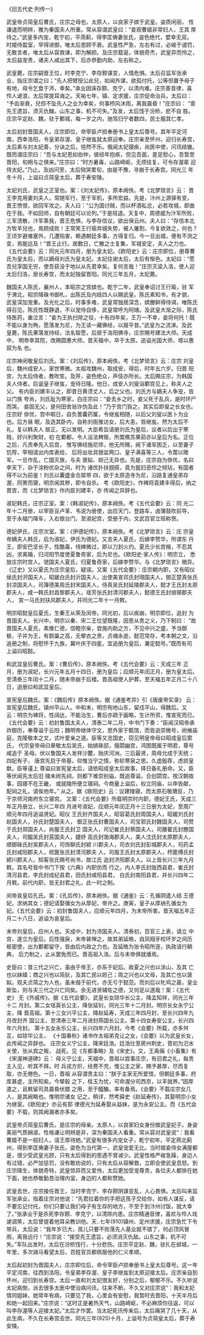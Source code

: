 

《旧五代史·列传一》

武皇帝贞简皇后曹氏，庄宗之母也，太原人，以良家子嫔于武皇。姿质闲丽， 性谦退而明辨，雅为秦国夫人所重。常从容谓武皇曰：“妾观曹姬非常妇人，王其 厚待之。”武皇多内宠，乾宁初，平燕蓟，得李匡俦妻张氏，姿色绝代，嬖幸无双。 时姬侍盈室，罕得进御，唯太后恩顾不衰。武皇性严急，左右有过，必峻于谴罚， 无敢言者，唯太后从容救谏，即为解颜。及庄宗载诞，体貌奇杰，武皇异而怜之， 太后益宠贵，诸夫人咸出其下，后亦恭勤内助，左右称之。

武皇薨，庄宗嗣晋王位，时李克宁、李存颢谋变，人情危惧。太后召监军张承 业，指庄宗谓之曰；“先人把臂授公此兒，如闻外谋，欲孤付托，公等但置予母子 有地，毋令乞食于沛，幸矣。”承业因诛存颢、克宁，以清内难。庄宗善音律，喜 伶人谑浪，太后常提耳诲之。天祐七年，镇、定求援，庄宗促命治兵，太后曰： “予齿渐衰，兒但不坠先人之业为幸矣，何事栉风沐雨，离我晨昏！”庄宗曰： “禀先王遗旨，须灭仇雠。山东之事，机不可失。”及发，太后饯于汾桥，悲不自 胜。庄宗平定赵、魏，驻于鄴城，每一岁之内，驰驾归宁者数四，民士服其仁孝。

太后初封晋国夫人，庄宗即位，命宰臣卢损奉册书上皇太后尊号。其年平定河 南，西幸洛阳，令皇弟存渥、皇子继岌就太原迎奉。庄宗亲至怀州，迎归长寿宫， 太后素与刘太妃善，分诀之后，悒然不乐。俄闻太妃寝疾，尚医中使，问讯结辙。 既而谓庄宗曰：“吾与太妃恩如伯仲，彼经年抱疾，但见吾面，差足慰心，吾暂至 晋阳，旬朔与之俱来。”庄宗曰：“时方暑毒，山路崎岖，无烦往复，可令存渥辈 迎侍太妃。”乃止。及凶问至，太后恸哭累旬，由是不豫，寻崩于长寿宫。同光三 年冬十月，上谥曰贞简皇太后，葬于寿安陵。

太妃刘氏，武皇之正室也。案：《刘太妃传》，原本阙佚。考《北梦琐言》云： 晋王李克用妻刘夫人，常随军行，至于军机，多所宏益。先是，汴州上源驿有变， 晋王愤恨，欲回军攻之。夫人曰：“公为国讨贼，而以杯酒私忿，必若攻城，即曲 在于我。不如回师，自有朝廷可以论列。”于是班退。天复中，周德威为汴军所败， 三军溃散，汴军乘我，晋王危惧，与李存信议，欲出保云州。夫人曰：“存信本北 方牧羊兒也，焉顾成败！王常笑王行瑜弃城失势，被人屠割，今复欲效之，何也？ 王顷岁避难塞外，几遭陷害，赖遇朝廷多事，方得复归。今一旦出城，便有不测之 变，焉能远及！”晋王止行。居数日，亡散之士复集，军城安定，夫人之力也。 《五代会要》云：同光元年四月，册为皇太妃。《欧阳史》云：庄宗即位，册尊曹 氏为皇太后，而以嫡母刘氏为皇太妃。太妃往谢太后，太后有惭色。太妃曰：“愿 吾兒享国无穷，使吾获没于地以从先君幸矣。复何言哉！”庄宗灭梁入洛，使人迎 太后归洛，居长寿宫，而太妃独留晋阳。同光三年五月，太妃薨。

魏国夫人陈氏，襄州人，本昭宗之宫嫔也。乾宁二年，武皇奉诏讨王行瑜，驻 军于渭北，昭宗降硃书御札，出陈氏及内妓四人以赐武皇。陈氏素知书，有才貌， 武皇深加宠重。及光化之后，时事多难，武皇常独居深念，嫔媵鲜得侍谒，唯陈氏 得召见。陈氏性既静退，不以宠侍自侈，武皇常呼为阿媎。及武皇大渐之际，陈氏 侍医药，垂泣言：“妾为王执扫除之役，十有四年矣，王万一不幸，妾将何托！既 不能以身为殉，愿落发为尼，为王读一藏佛经，以报平昔。”武皇为之流涕。及武 皇薨，陈氏果落发持经，法名智愿，后居于洛阳佛寺，庄宗赐号建法大师。天成中， 明帝幸其院，改赐圆惠大师。晋天福中，卒于太原。追谥光国大师，塔以惠寂为名 也。

庄宗神闵敬皇后刘氏。案：《刘后传》，原本阙佚。考《北梦琐言》云：庄宗 刘皇后，魏州成安人，家世寒微。太祖攻魏州，取成安，得后，时年五六岁。归晋 阳宫，为太后侍者，教吹笙。及笄，姿色绝众，声伎亦所长。太后赐庄宗，为韩国 夫人侍者。后诞皇子继岌，宠待日隆。他日，成安人刘叟诣鄴宫见上，称夫人之父。 有内臣刘建丰认之，即昔日黄须丈人，后之父也。刘氏方与嫡夫人争宠，皆以门族 夸尚，刘氏耻为寒家，白庄宗曰：“妾去乡之时，妾父死于乱兵，是时环尸而哭。 妾固无父，是何田舍翁诈伪及此！”乃于宫门笞之，其实后即叟之长女也。庄宗好 俳优，宫中暇日，自负蓍囊药箧，令继岌相随，以后父刘叟以医卜为业也。后方昼 眠，及造其卧内，自称刘衙推访女，后大恚，笞继岌。然为太后不礼，复以韩夫人 居正，无以发明。大臣希旨请册刘氏为皇后，议者以后出于寒贱，好兴利聚财，初 在鄴都，令人设法稗贩，所鬻樵苏果茹亦以皇后为名。正位之后，凡贡奉先入后宫， 惟写佛经施尼师，他无所赐，阙下诸军困乏，以至妻子饥殍，宰相请出内库表给， 后将出妆具银盆两口、皇子满喜等三人，令鬻以赡军。一旦作乱，亡国灭族，与夫 褒姒、妲己无异也。先是，庄宗自为俳优，名曰李天下，杂于涂粉优杂之间，时为 诸优扑扶掴搭，竟为嚚妇恶伶之倾玷，有国者得不以为前鉴！刘氏以囊盛金合犀带 四，欲于太原造寺为尼，沿路复通皇弟存渥，同箦而寝，明宗闻其秽，即令自杀。 考《欧阳史》，作裨将袁建丰得后，纳之晋宫，而《北梦琐言》作内臣刘建丰，亦 传闻之异辞也。

淑妃韩氏，庄宗正室。案：《韩淑妃传》，原本阙佚。考《五代会要》云：同 光二年十二月册，以宰臣豆卢革、韦说为册使，出应天门，登路车，卤簿鼓吹前导， 至于永福门降车，入右银台门，至淑妃宫，受册于内，文武百官立班称贺。

德妃伊氏，庄宗次室。案：《伊德妃传》，原本阙佚。考《北梦琐言》云：庄 宗皇帝嫡夫人韩氏，后为淑妃，伊氏为德妃。又言夫人夏氏，后嫁李赞华，所谓东 丹王，即安巴坚长子，性酷毒，侍婢微过，即以刀刲火灼。夏氏少长宫掖，不忍其 凶，求离婚，归河阳节度使夏鲁奇家，后为尼也。《欧阳史·家人传》：明宗立， 悉放庄宗时宫人。虢国夫人夏氏，归夏鲁奇家，后嫁李赞华。与《北梦琐言》微异。 《辽史》又以夏氏为庄宗皇后，疑误。又案《五代会要》：庄宗朝内职，又有昭仪 侯氏封汧国夫人，昭媛白氏封沂国夫人，出使美宣邓氏封珝国夫人，御正楚真张氏 封凉国夫人，司簿德美周氏封宋国夫人，侍真吴氏封延陵郡夫人，懿才王氏封太原 郡夫人，咸一韩氏封昌黎郡夫人，瑶芳张氏封清河郡夫人，懿德王氏封琅琊郡夫人， 宣一马氏封扶风郡夫人，并同光二年十一月敕。

明宗昭懿皇后夏氏，生秦王从荣及闵帝。同光初，后以疾崩，明宗即位，追封 为晋国夫人。长兴中，明宗以秦、宋二王位望既隆，因思从贵之义，乃下制曰： “故晋国夫人夏氏，素推仁德，信睦宗亲，尝施内助之方，不见中兴之盛，予当御 极，子并为王，有鹊巢之高，无翚衣之贵，贞魂永逝，懿范常存，考本朝之文，沿 追册之制，将慰怀于九族，冀叶庆于四星。宜追册为皇后，兼定懿号。”既而有司 上谥曰昭懿。

和武显皇后曹氏。案：《曹后传》，原本阙佚。考《五代会要》云：天成三年 正月，册为淑妃，长兴元年五月十四日，册为皇后；应顺元年闰正月，册为皇太后。 至清泰三年闰十二月，随末帝崩于后楼。晋高祖使人护葬，至天福五年正月二十八 日，追册曰和武显皇后。

宣宪皇后魏氏。案：《魏后传》原本阙佚。据《通鉴考异》引《唐废帝实录》 云：宣宪皇后魏氏，镇州平山人。中和末，明宗徇地山东，留戍平山，得魏后。又 云：明宗为裨将，性阔达，不能治生，曹后亦疏于画略，生计所资，惟宣宪而已。 《五代会要》云：初封鲁国太夫人，清泰二年二月，中书门下奏：“臣闻汉昭帝承 祚御历，奉尊谥于云阳；魏明帝继体守文，思外家于甄馆，而皆追崇微号，祔飨庙 庭，克隆敬本之文，式叶爱亲之道。臣等又览国史，窃见明皇帝母曰昭成皇后窦氏， 代宗皇帝母曰章敬太后吴氏，始嫔硃邸，俄閟幽宫，鸿图既属于明君，尊号咸追于 圣母。伏以鲁国夫人发祥沙麓，贻庆河洲。三后最贤，周母允成于天统；四妃有子， 唐宫先启于帝基，仰惟当宁之情，弥轸寒泉之思。久虚殷荐，虑损皇猷。臣等谨上 尊谥曰宣宪皇太后，请依昭成皇太后故事，择日备礼册命。又，臣等伏闻先太后旧 陵未祔先祠，则都下难崇别庙，既追尊谥，合创閟宫。按汉朝故事，园寝不在王畿， 或就陵所便立寝祠。今商量上谥后，权立同庙，以申告献，配祠之礼，请俟他年。” 从之。据《欧阳史》云：议建陵寝，而太原石敬瑭反，乃于京师河南府东立寝宫。 又案：《五代会要》所载明宗时内职，德妃王氏，天成三年正月册立，长兴二年四 月进号淑妃，应顺元年闰正月十三日册为太妃，至周广顺元年四月追谥贤妃。昭仪 王氏封齐国夫人，昭容葛氏封周国夫人，昭媛刘氏封赵国夫人，孙氏封楚国夫人， 御正张氏封曹国夫人，司宝郭氏封魏国夫人，司赞于氏封郑国夫人，尚服王氏封卫 国夫人，司记崔氏封蔡国夫人，司膳翟氏封滕国夫人，司醖吴氏封莒国夫人，婕妤 高氏封渤海郡夫人，美人沈氏封太原郡夫人，顺御硃氏封吴郡夫人，司饰聊氏封颍 川郡夫人，司衣刘氏封彭城郡夫人，司药孟氏封咸阳郡夫人，梳篦张氏封清河郡夫 人，司服王氏封太原郡夫人，栉篦傅氏封颍川郡夫人，知客张氏赐号尚书，故江氏 追封济阳郡夫人。以上皆长兴三年九月敕。其名号皆中书门下按《六典》内职仿而 行之。内人李氏封陇西县君，崔氏封清河县君，李氏封成纪县君，田氏封咸阳县君， 白氏封南阳县君，并长兴四年二月敕。前代内职，皆无封君之礼，此一时之制。

闵帝哀皇后孔氏。案：《孔后传》，原本阙佚。据《通鉴》云：孔循阴遣人结 王德妃，求纳其女；德妃请娶循女为从厚妃，帝许之。庚寅，皇子从厚纳孔循女为 妃。《五代会要》云：初封鲁国夫人，应顺元年四月，为末帝所害。晋天福五年正 月二十八日，追谥为哀皇后。

末帝刘皇后，应州人也。天成中，封为沛国夫人。清泰初，百官三上表，请立 中宫，遂立为皇后。后性强戾，末帝甚惮之，故其弟延皓，自凤翔牙校环岁之间历 枢密使，出为鄴都留守，皆由后内政之力也。及延皓为张令昭所逐，执政请行朝典， 后力制之，止从罢免而已。晋高祖入洛。后与末帝俱就燔焉。

史臣曰：昔三代之兴亡，虽由于帝王，亦系于妃后。故夏之兴也以涂山，及其 亡也以妹嬉；商之兴也以简狄，及其亡民以妲己；周之兴也以文母，及其亡也以褒 姒。观夫贞简之为人也，虽未偕于前代，亦无亏于懿范。而刘后以牝鸡之晨，皇业 斯坠，则与夫三代之兴亡同矣。余无进贤辅佐之德，又何足以道哉！案：《五代史》 无《外戚传》。据《五代会要》，武皇长女琼华长公主，降孟知祥，同光三年十二 月封。第二女瑶英长公主，降张延钊，同光三年十二月封。明宗长女永宁公主，降 晋高祖。第十三女兴平公主，降赵延寿，天成三年四月封，至长兴四年九月改封齐 国公主，至清泰三年二月进封燕国长公主。第十四女寿安公主，长兴四年六月封。 第十五女永乐公主，长兴四年六月封。今考《会要》所载，亦多舛互，如琼华公主， 《十国春秋》诸书作太祖弟克让之女，《会要》以为武皇长女，此传闻之异辞也。 庄宗女义宁公主，降宋廷浩。廷浩仕至房州刺史，晋初为汜水关使，张从宾之叛， 战死。见《东都事略》及《宋史》。又，王禹偁《小畜集》有《宋渥神道碑》云： 母义宁公主，天福中，晋祖以尝事庄宗，有旧君之礼，每贵主入见，听其不拜。时 兵戎方炽，经费不充，惟公主之家，赐予甚厚，尽而复取，亦无倦色。一日，晋祖 从容谓贵主曰：“朕于主家无所爱惜，但朝廷多事，府库甚虚，主所知矣。今辇毂 之下，桂玉为忧，可命渥分司西京，以丰就养。”因厚遣之，且敕留司具晨昏伏腊 之用，至于醯醢，率有备焉。《会要》不载庄宗女几人，是其阙略也。惟明宗诸女 记之，稍详，然考薛史《赵延寿传》，其娶明宗小女为继室。《欧阳史》亦云有耶 律德光为延寿娶从益妹，是为永安公主。而《五代会要》不载，则其阙漏者亦多矣。

武皇帝贞简皇后曹氏，是庄宗的母亲。太原人，以良家妇女身份做武皇妃子。身姿美丽气质娴淑，性格谦让明辨是非，深为秦国夫人看重。常从容对武皇说“：我看曹姬不是一般妇人，请王厚待她。”武皇有很多内宠女子，乾宁初年，平定燕北蓟州，得到李匡俦妻子张氏，姿色为当代第一，武皇宠爱无比。当时姬妾侍女满屋都是，很少受武皇光顾，只有太后得到的恩遇不曾减少。武皇性格严峻急躁，身边人有过错，必严加惩罚，没有敢劝说的，只有太后从容解救，立即会使武皇息怒。到庄宗降生，体貌奇特，武皇惊异而又爱怜，太后更加受宠尊贵，各位夫人都排在她下面，她也恭敬勤恳治理内室，身边的人都称赞她。

武皇去世，庄宗接任晋王，当时李克宁、李存颢阴谋变乱，人心畏惧。太后叫来监军张承业，指着庄宗对他说：“先君拉着你的手把这孩子交给你，如有人谋反，请不要忘记付托，你们只要让我们母子有生存的地方，不至于到汴州讨饭，就大幸了。”张承业于是杀死李存颢、李克宁，以清除内患。庄宗精通音律，喜欢与伶人戏谑调笑，太后曾提着他耳朵教训他。天..七年(910)镇州、定州求援，庄宗急忙下令带兵，太后说：“我年岁已大，孩儿只要不败落先人基业就不错了，何必顶风冒雨，离我远行！”庄宗说：“接受先王遗旨，必须消灭仇敌。山东之事，机不可失。”军队出发时，太后在汾桥饯行，十分悲伤。庄宗平定赵、魏，驻扎在邺城，一年里，多次骑马看望太后，百姓官员都佩服他的仁义孝顺。

太后起初封为晋国夫人，庄宗即位后，命令宰臣卢损奉册书上皇太后尊号。这一年平定河南，往西到洛阳，令皇弟李存渥、皇子李继岌到太原迎接太后。庄宗亲自到怀州，迎归到长寿宫。太后一直和刘太妃很友好，分别之后，郁郁不乐。不久听说太妃病倒，派去很多太医中使治病问讯，往来不断。不久又对庄宗说“：我和太妃情同姐妹，她常年有病，只要见了我，心里会有安慰，我暂时去晋阳，十天半月后和她一起回来。”庄宗说：“这时正是暑热天气，山路崎岖，不必麻烦你往返，可以叫李存渥等人迎接太妃。”太后才作罢。当太妃死讯传来后，太后痛哭了几十天，从此生病，不久在长寿宫去世。同光三年(925)十月，上谥号为贞简皇太后，葬于寿安陵。

